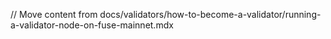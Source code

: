 // Move content from docs/validators/how-to-become-a-validator/running-a-validator-node-on-fuse-mainnet.mdx
